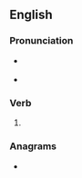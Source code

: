 ==English==

===Pronunciation===
* {{a|RP}} {{IPA|en|/dɹəʊnd/}}
* {{a|GenAm}} {{IPA|en|/dɹoʊnd/}}

===Verb===
{{head|en|verb form}}

# {{en-past of|drone}}

===Anagrams===
* {{anagrams|en|a=ddenor|Rodden|dendro|dendro-|nodder}}